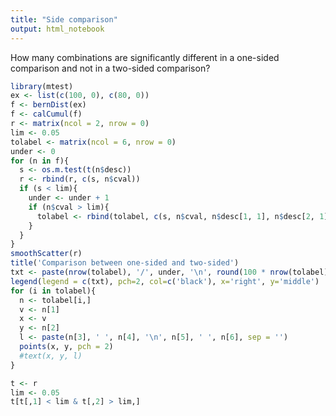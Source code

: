 ```yaml
---
title: "Side comparison"
output: html_notebook
---
```


How many combinations are significantly different in a one-sided comparison 
and not in a two-sided comparison?

```r
library(mtest)
ex <- list(c(100, 0), c(80, 0))
f <- bernDist(ex)
f <- calCumul(f)
r <- matrix(ncol = 2, nrow = 0)
lim <- 0.05
tolabel <- matrix(ncol = 6, nrow = 0)
under <- 0
for (n in f){
  s <- os.m.test(t(n$desc))
  r <- rbind(r, c(s, n$cval))
  if (s < lim){
    under <- under + 1
    if (n$cval > lim){
      tolabel <- rbind(tolabel, c(s, n$cval, n$desc[1, 1], n$desc[2, 1], n$desc[1, 2], n$desc[2, 2]))
    }
  }
}
smoothScatter(r)
title('Comparison between one-sided and two-sided')
txt <- paste(nrow(tolabel), '/', under, '\n', round(100 * nrow(tolabel)/under, 2), '%')
legend(legend = c(txt), pch=2, col=c('black'), x='right', y='middle')
for (i in tolabel){
  n <- tolabel[i,]
  v <- n[1]
  x <- v
  y <- n[2]
  l <- paste(n[3], ' ', n[4], '\n', n[5], ' ', n[6], sep = '')
  points(x, y, pch = 2)
  #text(x, y, l)
}
```
```r
t <- r
lim <- 0.05
t[t[,1] < lim & t[,2] > lim,]
```
